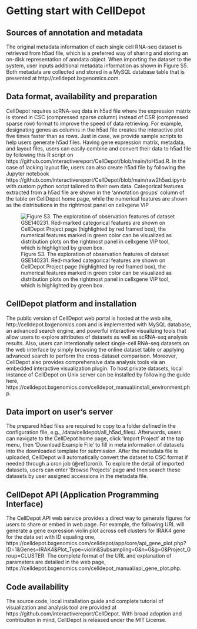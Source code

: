 # Getting start with CellDepot


## Sources of annotation and metadata
The original metadata information of each single cell RNA-seq dataset is retrieved from h5ad file, which is a preferred way of sharing and storing an on-disk representation of anndata object. When importing the dataset to the system, user inputs additional metadata information as shown in Figure S5. Both metadata are collected and stored in a MySQL database table that is presented at http://celldepot.bxgenomics.com.

## Data format, availability and preparation 

CellDepot requires scRNA-seq data in h5ad file where the expression matrix is stored in CSC (compressed sparse column) instead of CSR (compressed sparse row) format to improve the speed of data retrieving. For example, designating genes as columns in the h5ad file creates the interactive plot five times faster than as rows. Just in case, we provide sample scripts to help users generate h5ad files. Having gene expression matrix, metadata, and layout files, users can easily combine and convert their data to h5ad file by following this R script on https://github.com/interactivereport/CellDepot/blob/main/toH5ad.R. In the case of lacking layout file, users can also create h5ad file by following the Jupyter notebook https://github.com/interactivereport/CellDepot/blob/main/raw2h5ad.ipynb with custom python script tailored to their own data. Categorical features extracted from a h5ad file are shown in the 'annotation groups' column of the table on CellDepot home page, while the numerical features are shown as the distributions in the rightmost panel on cellxgene VIP 

![Figure S3. The exploration of observation features of dataset GSE140231. Red-marked categorical features are shown on CellDepot Project page (highlighted by red framed box), the numerical features marked in green color can be visualized as distribution plots on the rightmost panel in cellxgene VIP tool, which is highlighted by green box.](figures/S3.jpg)

## CellDepot platform and installation

The public version of CellDepot web portal is hosted at the web site,  http://celldepot.bxgenomics.com and is implemented with MySQL database, an advanced search engine, and powerful interactive visualizing tools that allow users to explore attributes of datasets as well as scRNA-seq analysis results. Also, users can intentionally select single-cell RNA-seq datasets on the web interface by simply browsing the online dataset table or applying advanced search to perform the cross-dataset comparison. Moreover, CellDepot also provides comprehensive data analysis tools via an embedded interactive visualization plugin. To host private datasets, local instance of CellDepot on Unix server can be installed by following the guide here, https://celldepot.bxgenomics.com/celldepot_manual/install_environment.php. 

## Data import on user’s server

The prepared h5ad files are required to copy to a folder defined in the configuration file, e.g., /data/celldepot/all_h5ad_files/. Afterwards, users can navigate to the CellDepot home page, click ‘Import Project’ at the top menu, then ‘Download Example File’ to fill in meta information of datasets into the downloaded template for submission. After the metadata file is uploaded, CellDepot will automatically convert the dataset to CSC format if needed through a cron job (\@ref(cron)). To explore the detail of imported datasets, users can enter ‘Browse Projects’ page and then search these datasets by user assigned accessions in the metadata file.


## CellDepot API (Application Programming Interface)
The CellDepot API web service provides a direct way to generate figures for users to share or embed in web page. For example, the following URL will generate a gene expression violin plot across cell clusters for IRAK4 gene for the data set with ID equaling one, https://celldepot.bxgenomics.com/celldepot/app/core/api_gene_plot.php?ID=1&Genes=IRAK4&Plot_Type=violin&Subsampling=0&n=0&g=0&Project_Group=CLUSTER. The complete format of the URL and explanation of parameters are detailed in the web page, https://celldepot.bxgenomics.com/celldepot_manual/api_gene_plot.php. 

## Code availability
The source code, local installation guide and complete tutorial of visualization and analysis tool are provided at https://github.com/interactivereport/CellDepot. With broad adoption and contribution in mind, CellDepot is released under the MIT License.

